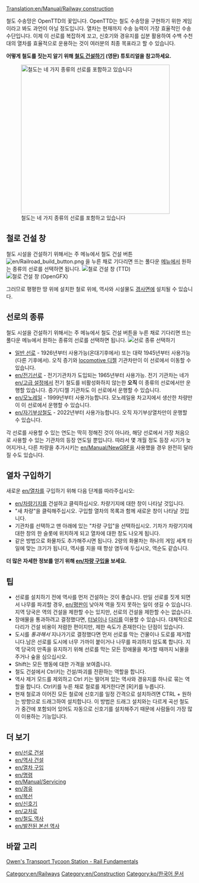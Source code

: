 [[Translation:en/Manual/Railway construction]]

{{ko/목차}}

철도 수송망은 OpenTTD의 꽃입니다. OpenTTD는 철도 수송망을 구현하기 위한 게임이라고 봐도 과언이 아닐 정도입니다. 
열차는 현재까지 수송 능력이 가장 효율적인 수송 수단입니다. 이제 이 선로를 복잡하게 꼬고, 신호기와 경유지를 십분 활용하여 수백 수천 대의 열차를 효율적으로 운용하는 것이 여러분의 최종 목표라고 할 수 있습니다.

'''어떻게 철도를 짓는지 알기 위해 [[en/Manual/Building tracks|철도 건설하기]] (영문) 튜토리얼을 참고하세요.'''


[[File:ko/Four types types of railway.jpeg|thumb|none|400px|철도는 네 가지 종류의 선로를 포함하고 있습니다]]

==철로 건설 창==
철도 시설을 건설하기 위해서는 주 메뉴에서 철도 건설 버튼 [[File:en/Railroad build button.png]] 을 누른 채로 기다리면 뜨는 풀다운 [[en/Manual/Game interface#the-menu-bar|메뉴]]에서 원하는 종류의 선로를 선택하면 됩니다.
[[File:en/Railroad ConstructionTTD.png|none|frame|철로 건설 창 (TTD)]]
[[File:en/Railroad ConstructionOGFX.png|none|frame|철로 건설 창 (OpenGFX)]]
{{ko/철로 건설 개요}}

그러므로 평평한 땅 위에 설치한 철로 위에, 역사와 시설물도 [[en/Archive/Manual/Settings/Build on slopes|경사면에]] 설치될 수 있습니다.

==선로의 종류==
철도 시설을 건설하기 위해서는 주 메뉴에서 철도 건설 버튼을 누른 채로 기다리면 뜨는 풀다운 메뉴에서 원하는 종류의 선로를 선택하면 됩니다.
[[File:en/Openttd-rail1.png|none|frame|선로 종류 선택하기]]
* [[en/Manual/Base Set/Railways|일반 선로]] - 1926년부터 사용가능(온대기후에서) 또는 대략 1945년부터 사용가능(다른 기후에서). 오직 증기와 [https://www.wikipedia.org/wiki/Diesel locomotive 디젤] 기관차만이 이 선로에서 이동할 수 있습니다.
* [[en/전기선로]] - 전기기관차가 도입되는 1965년부터 사용가능. 전기 기관차는 네가 [[en/고급 설정]]에서 전기 철도를 비활성화하지 않는한 '''오직''' 이 종류의 선로에서만 운행할 있습니다. 증기/디젤 기관차도 이 선로에서 운행할 수 있습니다.
* [[en/모노레일]] - 1999년부터 사용가능합니다. 모노레일용 차고지에서 생산한 차량만이 이 선로에서 운행할 수 있습니다.
* [[en/자기부상철도]] - 2022년부터 사용가능합니다. 오직 자기부상열차만이 운행할 수 있습니다.

각 선로를 사용할 수 있는 연도는 딱히 정해진 것이 아니라, 해당 선로에서 가장 처음으로 사용할 수 있는 기관차의 등장 연도일 뿐입니다. 따라서 몇 개월 정도 등장 시기가 늦어지거나, 다른 차량을 추가시키는 [[en/Manual/NewGRF]]을 사용했을 경우 완전히 달라질 수도 있습니다.

==열차 구입하기==
새로운 [[en/열차]]를 구입하기 위해 다음 단계를 따라주십시오:
*[[en/차량기지]]를 건설하고 클릭하십시오. 차량기지에 대한 창이 나타날 것입니다. 
*"새 차량"을 클릭해주십시오. 구입할 열차의 목록과 함께 새로운 창이 나타날 것입니다. 
*기관차를 선택하고 맨 아래에 있는 "차량 구입"을 선택하십시오. 기차가 차량기지에 대한 창의 한 슬롯에 위치하게 되고 열차에 대한 창도 나오게 됩니다. 
*같은 방법으로 화물차도 추가해주시면 됩니다. 2량의 화물차는 하나의 게임 세계 타일에 맞는 크기가 됩니다, 역사를 지을 때 항상 염두에 두십시오, 역순도 같습니다.


'''더 많은 자세한 정보를 얻기 위해 [[en/차량 구입]]을 보세요.'''

==팁==
* 선로를 설치하기 전에 역사를 먼저 건설하는 것이 좋습니다. 만일 선로를 짓게 되면서 나무를 파괴할 경우, [[en/평판]]이 낮아져 역을 짓지 못하는 일이 생길 수 있습니다. 지역 당국은 역의 건설을 제한할 수는 있지만, 선로의 건설을 제한할 수는 없습니다.
* 장애물을 통과하려고 결정했다면, [[en/Manual/Tunnels|터널]]이나 [[en/Manual/Bridges|다리]]를 이용할 수 있습니다. 대체적으로 다리가 건설 비용이 저렴한 편이지만, 제한 속도가 존재한다는 단점이 있습니다.
* 도시를 ''통과해서'' 지나가기로 결정했다면 먼저 선로를 막는 건물이나 도로를 제거합니다.남은 선로를 도시에 너무 가까이 붙이거나 나무를 파괴하지 않도록 합니다. 지역 당국의 만족을 유지하기 위해 선로를 막는 모든 장애물을 제거할 때까지 뇌물을 주거나 숲을 심으십시오.
* Shift는 모든 행동에 대한 가격을 보여줍니다.
* 철도 건설에서 Ctrl키는 건설/파괴를 전환하는 역할을 합니다.
* 역사 제거 모드를 제외하고 Ctrl 키는 떨어져 있는 역사와 경유지를 하나로 묶는 역할을 합니다. Ctrl키를 누른 채로 철로를 제거한다면 [R]키를 누릅니다.
* 현재 철로과 이어진 모든 철로에 신호기를 일정 간격으로 설치하려면 CTRL + 원하는 방향으로 드래그하여 설치합니다. 이 방법은 드래그 설치와는 다르게 곡선 철도가 중간에 포함되어 있어도 자동으로 신호기를 설치해주기 때문에 사람들이 가장 많이 이용하는 기능입니다.

==더 보기==
*[[en/선로 건설]]
*[[en/역사 건설]]
*[[en/열차 구입]]
*[[en/명령]]
*[[en/Manual/Servicing]]
*[[en/경유]]
*[[en/복선]]
*[[en/신호기]]
*[[en/교차로]]
*[[en/철도 역사]]
*[[en/발전된 본선 역사]]

==바깥 고리==
[http://www.transporttycoon.net/rail Owen's Transport Tycoon Station - Rail Fundamentals]

[[Category:en/Railways]]
[[Category:en/Construction]]

[[Category:ko/한국어 문서]]